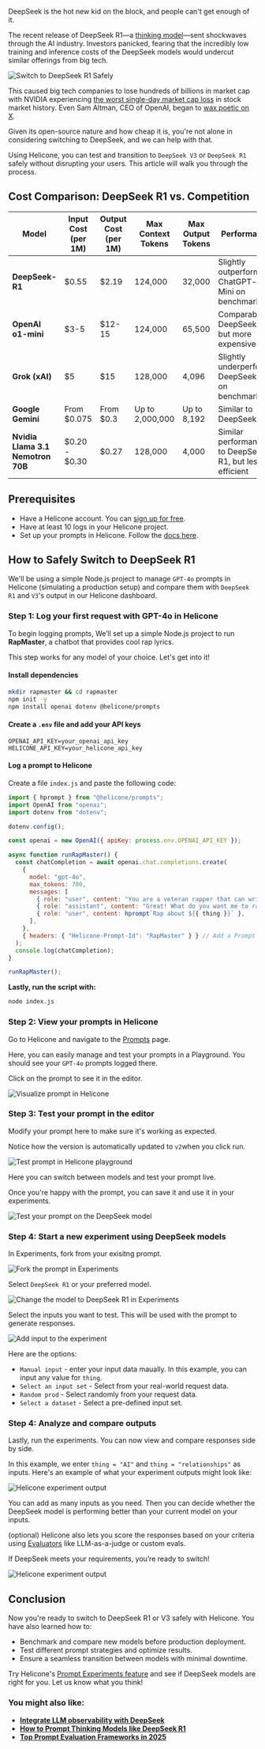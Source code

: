 DeepSeek is the hot new kid on the block, and people can't get enough of it.

The recent release of DeepSeek R1—a <a href="https://www.helicone.ai/blog/prompt-thinking-models" target="_blank" rel="noopener">thinking model</a>—sent shockwaves through the AI industry. Investors panicked, fearing that the incredibly low training and inference costs of the DeepSeek models would undercut similar offerings from big tech.

![Switch to DeepSeek R1 Safely](/static/blog/switch-to-deepseek/cover.webp)

This caused big tech companies to lose hundreds of billions in market cap with NVIDIA experiencing <a href="https://www.datacenterdynamics.com/en/news/nvidia-records-largest-market-cap-loss-in-us-history-as-deepseek-wipes-out-600bn/#:~:text=Nvidia's%20share%20price%20fell%20some,off%20the%20GPU%20company's%20valuation." target="_blank" rel="noopener">the worst single-day market cap loss</a> in stock market history. Even Sam Altman, CEO of OpenAI, began to <a href="https://x.com/sama/status/1883185690508488934" target="_blank" rel="noopener">wax poetic on X</a>.

Given its open-source nature and how cheap it is, you're not alone in considering switching to DeepSeek, and we can help with that.

Using Helicone, you can test and transition to `DeepSeek V3` or `DeepSeek R1` safely without disrupting your users. This article will walk you through the process.

## Cost Comparison: DeepSeek R1 vs. Competition

| Model                             | Input Cost (per 1M) | Output Cost (per 1M) | Max Context Tokens | Max Output Tokens | Performance                                            |
| --------------------------------- | ------------------- | -------------------- | ------------------ | ----------------- | ------------------------------------------------------ |
| **DeepSeek-R1**                   | $0.55               | $2.19                | 124,000            | 32,000            | Slightly outperforms ChatGPT-o1 Mini on benchmarks     |
| **OpenAI o1-mini**                | $3-5                | $12-15               | 124,000            | 65,500            | Comparable to DeepSeek-R1, but more expensive          |
| **Grok (xAI)**                    | $5                  | $15                  | 128,000            | 4,096             | Slightly underperforms DeepSeek-R1 on benchmarks       |
| **Google Gemini**                 | From $0.075         | From $0.3            | Up to 2,000,000    | Up to 8,192       | Similar to DeepSeek R1                                 |
| **Nvidia Llama 3.1 Nemotron 70B** | $0.20 - $0.30       | $0.27                | 128,000            | 4,000             | Similar performance to DeepSeek R1, but less efficient |

## Prerequisites

- Have a Helicone account. You can <a href="https://us.helicone.ai/signup" target="_blank" rel="noopener">sign up for free</a>.
- Have at least 10 logs in your Helicone project.
- Set up your prompts in Helicone. Follow the <a href="https://docs.helicone.ai/features/prompts" target="_blank" rel="noopener">docs here</a>.

## How to Safely Switch to DeepSeek R1

We'll be using a simple Node.js project to manage `GPT-4o` prompts in Helicone (simulating a production setup) and compare them with `DeepSeek R1` and `V3`'s output in our Helicone dashboard.

<BottomLine
  title="Tip 💡"
  description="If you already have a live project with Helicone set up, you can skip to the third step and go directly to comparing model outputs."
/>

### Step 1: Log your first request with GPT-4o in Helicone

To begin logging prompts, We’ll set up a simple Node.js project to run **RapMaster**, a chatbot that provides cool rap lyrics.

This step works for any model of your choice. Let's get into it!

#### Install dependencies

```sh
mkdir rapmaster && cd rapmaster
npm init -y
npm install openai dotenv @helicone/prompts
```

#### Create a `.env` file and add your API keys

```
OPENAI_API_KEY=your_openai_api_key
HELICONE_API_KEY=your_helicone_api_key
```

#### Log a prompt to Helicone

Create a file `index.js` and paste the following code:

```javascript
import { hprompt } from "@helicone/prompts";
import OpenAI from "openai";
import dotenv from "dotenv";

dotenv.config();

const openai = new OpenAI({ apiKey: process.env.OPENAI_API_KEY });

async function runRapMaster() {
  const chatCompletion = await openai.chat.completions.create(
    {
      model: "gpt-4o",
      max_tokens: 700,
      messages: [
        { role: "user", content: "You are a veteran rapper that can write entire rap verses on anything." },
        { role: "assistant", content: "Great! What do you want me to rap about?" },
        { role: "user", content: hprompt`Rap about ${{ thing }}` },
      ],
    },
    { headers: { "Helicone-Prompt-Id": "RapMaster" } } // Add a Prompt Id Header
  );
  console.log(chatCompletion);
}

runRapMaster();
```

**Lastly, run the script with:**

```sh
node index.js
```

### Step 2: View your prompts in Helicone

Go to Helicone and navigate to the <a href="https://us.helicone.ai/prompts" target="_blank" rel="noopener">Prompts</a> page.

Here, you can easily manage and test your prompts in a Playground. You should see your `GPT-4o` prompts logged there.

Click on the prompt to see it in the editor.

![Visualize prompt in Helicone](/static/blog/switch-to-deepseek/helicone-prompt-ui.webp)

### Step 3: Test your prompt in the editor

Modify your prompt here to make sure it's working as expected.

Notice how the version is automatically updated to `v2`when you click run.

![Test prompt in Helicone playground](/static/blog/switch-to-deepseek/helicone-prompt-editor.webp)

Here you can switch between models and test your prompt live.

Once you're happy with the prompt, you can save it and use it in your experiments.

![Test your prompt on the DeepSeek model](/static/blog/switch-to-deepseek/choose-model.webp)

### Step 4: Start a new experiment using DeepSeek models

In Experiments, fork from your exisitng prompt.

![Fork the prompt in Experiments](/static/blog/switch-to-deepseek/fork-prompt-ui.webp)

Select `DeepSeek R1` or your preferred model.

![Change the model to DeepSeek R1 in Experiments](/static/blog/switch-to-deepseek/change-model.webp)

Select the inputs you want to test. This will be used with the prompt to generate responses.

![Add input to the experiment](/static/blog/switch-to-deepseek/add-input-ui.webp)

Here are the options:

- `Manual input` - enter your input data maually. In this example, you can input any value for `thing`.
- `Select an input set` - Select from your real-world request data.
- `Random prod` - Select randomly from your request data.
- `Select a dataset` - Select a pre-defined input set.

### Step 4: Analyze and compare outputs

Lastly, run the experiments. You can now view and compare responses side by side.

In this example, we enter `thing = "AI"` and `thing = "relationships"` as inputs. Here's an example of what your experiment outputs might look like:

![Helicone experiment output](/static/blog/switch-to-deepseek/experiments-ui.webp)

You can add as many inputs as you need. Then you can decide whether the DeepSeek model is performing better than your current model on your inputs.

(optional) Helicone also lets you score the responses based on your criteria using <a href="https://us.helicone.ai/evaluators" target="_blank" rel="noopener">Evaluators</a> like LLM-as-a-judge or custom evals.

If DeepSeek meets your requirements, you’re ready to switch!

![Helicone experiment output](/static/blog/switch-to-deepseek/run-evals.webp)

<CallToAction
  title="Compare your model performance with Helicone"
  description="Helicone supports DeepSeek and all major providers. Get integrated in minutes."
  primaryButtonText="Get Started for Free"
  primaryButtonLink="https://helicone.ai/"
  secondaryButtonText="See Docs"
  secondaryButtonLink="https://docs.helicone.ai/getting-started/integration-method/deepseek"
/>

## Conclusion

Now you're ready to switch to DeepSeek R1 or V3 safely with Helicone. You have also learned how to:

- Benchmark and compare new models before production deployment.
- Test different prompt strategies and optimize results.
- Ensure a seamless transition between models with minimal downtime.

Try Helicone's <a href="https://docs.helicone.ai/features/experiments" target="_blank" rel="noopener">Prompt Experiments feature</a> and see if DeepSeek models are right for you. Let us know what you think!

### You might also like:

- **<a href="https://docs.helicone.ai/getting-started/integration-method/deepseek" target="_blank" rel="noopener">Integrate LLM observability with DeepSeek</a>**
- **<a href="https://www.helicone.ai/blog/prompt-thinking-models" target="_blank" rel="noopener">How to Prompt Thinking Models like DeepSeek R1</a>**
- **<a href="https://www.helicone.ai/blog/prompt-evaluation-frameworks" target="_blank" rel="noopener">Top Prompt Evaluation Frameworks in 2025</a>**

<Questions />